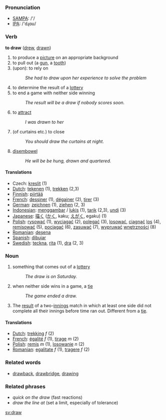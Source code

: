 === Pronunciation ===
*[[w:SAMPA|SAMPA]]: /'/
*[[w:IPA|IPA]]: /'dɻɑʊ/

=== Verb ===

'''to draw''' ([[drew]], [[drawn]])

# to produce a [[picture]] on an appropriate background
# to pull out (a [[gun]], a [[tooth]])
#(upon): to rely on
#:''She had to draw upon her experience to solve the problem''
# to determine the result of a [[lottery]]
# to end a game with neither side winning
#:''The result will be a draw if nobody scores soon.''
# to [[attract]]
#:''I was drawn to her''
# (of curtains etc.) to close
#:''You should draw the curtains at night.''
# [[disembowel]]
#:''He will be be hung, drawn and quartered.''

==== Translations ====
*Czech: [[kreslit]] (1)
*[[Dutch]]: [[tekenen]] (1), [[trekken]] (2,3)
*[[Finnish]]: [[piirtää]]
*[[French]]: [[dessiner]] (1), [[dégainer]] (2), [[tirer]] (3)
*[[German]]: [[zeichnen]] (1), [[ziehen]] (2, 3)
*[[Indonesian]]: [[gambar|menggambar]] / [[lukis]] (1), [[tarik]] (2,3), [[undi]] (3)
*[[Japanese]]: [[描く]] ([[かく]], kaku; [[えがく]], egaku) (1)
*[[Polish]]: [[rysować]] (1), [[wyciągać]] (2), [[polegać]] (3), [[losować]], [[ciągnąć]] [[los]] (4), [[remisować]] (5), [[pociągać]] (6), [[zasuwać]] (7), [[wypruwać]] [[wnętrzności]] (8)
*[[Romanian]]: [[desena]]
*[[Spanish]]: [[dibujar]]
*[[Swedish]]: [[teckna]], [[rita]] (1), [[dra]] (2, 3)

=== Noun ===

# something that comes out of a [[lottery]]
#:''The draw is on Saturday.''
# when neither side wins in a game, a [[tie]]
#:''The game ended a draw.''
# {{cricket}} The [[result]] of a two-[[innings]] match in which at least one side did not complete all their innings before time ran out. Different from a [[tie]].

==== Translations ====
*[[Dutch]]: [[trekking]] ''f'' (2)
*[[French]]: [[égalité]] ''f'' (1), [[tirage]] ''m'' (2)
*[[Polish]]: [[remis]] ''m'' (1), [[losowanie]] ''n'' (2)
*[[Romanian]]: [[egalitate]] ''f'' (1), [[tragere]] ''f'' (2)

===Related words===
*[[drawback]], [[drawbridge]], [[drawing]]

===Related phrases===
*''quick on the draw'' (fast reactions)
*''draw the line at'' (set a limit, especially of tolerance)

[[sv:draw]]